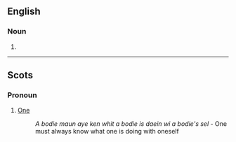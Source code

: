 ==English==

===Noun===
{{en-noun}}

# {{obsolete spelling of|body}}

----

==Scots==

===Pronoun===
{{infl|sco|pronoun}}

# [[one#Pronoun|One]]
#: ''A bodie maun aye ken whit a bodie is daein wi a bodie's sel'' - One must always know what one is doing with oneself